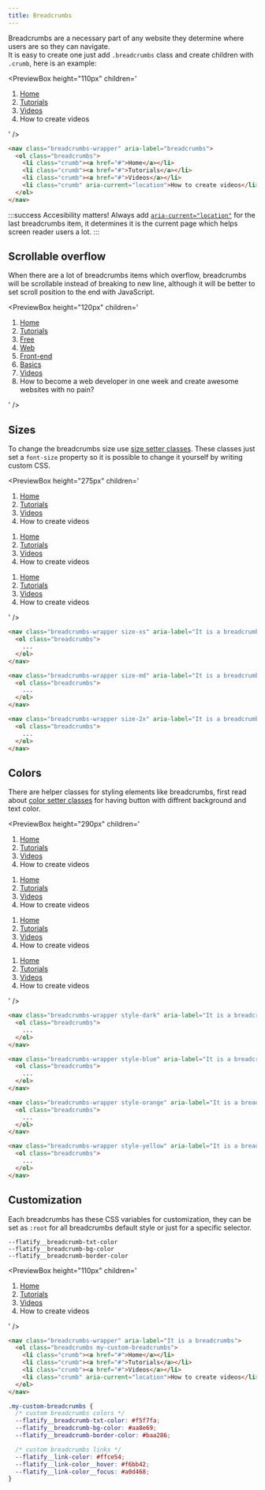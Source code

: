 ```yaml
---
title: Breadcrumbs
---
```



Breadcrumbs are a necessary part of any website they determine where users are so they can navigate.  
It is easy to create one just add `.breadcrumbs` class and create children with `.crumb`, here is an example:

<PreviewBox
  height="110px"
  children='
<!DOCTYPE html>
<html lang="en">
	<head>
		<meta charset="UTF-8" />
		<meta http-equiv="X-UA-Compatible" content="IE=edge" />
		<meta name="viewport" content="width=device-width, initial-scale=1.0" />
		<link rel="stylesheet" href="https://cdn.jsdelivr.net/npm/flatifycss/dist/css/flatify.min.css" />
		<title>Breadcrumbs</title>
	</head>
	<body class="flex-center">
        <nav class="breadcrumbs-wrapper" aria-label="It is a breadcrumbs">
			<ol class="breadcrumbs">
				<li class="crumb"><a href="#">Home</a></li>
				<li class="crumb"><a href="#">Tutorials</a></li>
				<li class="crumb"><a href="#">Videos</a></li>
				<li class="crumb" aria-current="location">How to create videos</li>
			</ol>
		</nav>
	</body>
</html>
'
/>

```html title="index.html"
<nav class="breadcrumbs-wrapper" aria-label="breadcrumbs">
  <ol class="breadcrumbs">
    <li class="crumb"><a href="#">Home</a></li>
    <li class="crumb"><a href="#">Tutorials</a></li>
    <li class="crumb"><a href="#">Videos</a></li>
    <li class="crumb" aria-current="location">How to create videos</li>
  </ol>
</nav>
```

:::success Accesibility matters!
Always add [`aria-current="location"`](https://developer.mozilla.org/en-US/docs/Web/Accessibility/ARIA/Attributes/aria-current) for the last breadcrumbs item, it determines it is the current page which helps screen reader users a lot.
:::

## Scrollable overflow

When there are a lot of breadcrumbs items which overflow, breadcrumbs will be scrollable instead of breaking to new line, although it will be better to set scroll position to the end with JavaScript.

<PreviewBox
  height="120px"
  children='
<!DOCTYPE html>
<html lang="en">
	<head>
		<meta charset="UTF-8" />
		<meta http-equiv="X-UA-Compatible" content="IE=edge" />
		<meta name="viewport" content="width=device-width, initial-scale=1.0" />
		<link rel="stylesheet" href="https://cdn.jsdelivr.net/npm/flatifycss/dist/css/flatify.min.css" />
		<title>Breadcrumbs</title>
	</head>
	<body class="flex-column-center">
        <nav class="breadcrumbs-wrapper" aria-label="It is a breadcrumbs">
			<ol class="breadcrumbs">
				<li class="crumb"><a href="#">Home</a></li>
				<li class="crumb"><a href="#">Tutorials</a></li>
				<li class="crumb"><a href="#">Free</a></li>
				<li class="crumb"><a href="#">Web</a></li>
				<li class="crumb"><a href="#">Front-end</a></li>
				<li class="crumb"><a href="#">Basics</a></li>
				<li class="crumb"><a href="#">Videos</a></li>
				<li class="crumb" aria-current="location">How to become a web developer in one week and create awesome websites with no pain?</li>
			</ol>
		</nav>
	</body>
</html>
'
/>

## Sizes

To change the breadcrumbs size use [size setter classes](/docs/helpers/size-setters).
These classes just set a `font-size` property so it is possible to change it yourself by writing custom CSS.

<PreviewBox
  height="275px"
  children='
<!DOCTYPE html>
<html lang="en">
	<head>
		<meta charset="UTF-8" />
		<meta http-equiv="X-UA-Compatible" content="IE=edge" />
		<meta name="viewport" content="width=device-width, initial-scale=1.0" />
		<link rel="stylesheet" href="https://cdn.jsdelivr.net/npm/flatifycss/dist/css/flatify.min.css" />
		<title>Breadcrumbs</title>
	</head>
	<body class="flex-column-center">
        <nav class="breadcrumbs-wrapper size-xs" aria-label="It is a breadcrumbs">
			<ol class="breadcrumbs">
				<li class="crumb"><a href="#">Home</a></li>
				<li class="crumb"><a href="#">Tutorials</a></li>
				<li class="crumb"><a href="#">Videos</a></li>
				<li class="crumb" aria-current="location">How to create videos</li>
			</ol>
		</nav>
        <nav class="breadcrumbs-wrapper size-md" aria-label="It is a breadcrumbs">
			<ol class="breadcrumbs">
				<li class="crumb"><a href="#">Home</a></li>
				<li class="crumb"><a href="#">Tutorials</a></li>
				<li class="crumb"><a href="#">Videos</a></li>
				<li class="crumb" aria-current="location">How to create videos</li>
			</ol>
		</nav>
        <nav class="breadcrumbs-wrapper size-2x" aria-label="It is a breadcrumbs">
			<ol class="breadcrumbs">
				<li class="crumb"><a href="#">Home</a></li>
				<li class="crumb"><a href="#">Tutorials</a></li>
				<li class="crumb"><a href="#">Videos</a></li>
				<li class="crumb" aria-current="location">How to create videos</li>
			</ol>
		</nav>
	</body>
</html>
'
/>

```html title="index.html"
<nav class="breadcrumbs-wrapper size-xs" aria-label="It is a breadcrumbs">
  <ol class="breadcrumbs">
    ...
  </ol>
</nav>

<nav class="breadcrumbs-wrapper size-md" aria-label="It is a breadcrumbs">
  <ol class="breadcrumbs">
    ...
  </ol>
</nav>

<nav class="breadcrumbs-wrapper size-2x" aria-label="It is a breadcrumbs">
  <ol class="breadcrumbs">
    ...
  </ol>
</nav>
```

## Colors

There are helper classes for styling elements like breadcrumbs, first read about [color setter classes](/docs/helpers/color-setters) for having button with diffrent background and text color.

<PreviewBox
  height="290px"
  children='
<!DOCTYPE html>
<html lang="en">
	<head>
		<meta charset="UTF-8" />
		<meta http-equiv="X-UA-Compatible" content="IE=edge" />
		<meta name="viewport" content="width=device-width, initial-scale=1.0" />
		<link rel="stylesheet" href="https://cdn.jsdelivr.net/npm/flatifycss/dist/css/flatify.min.css" />
		<title>Breadcrumbs</title>
	</head>
	<body class="flex-column-center">
        <nav class="breadcrumbs-wrapper style-dark" aria-label="It is a breadcrumbs">
			<ol class="breadcrumbs">
				<li class="crumb"><a href="#">Home</a></li>
				<li class="crumb"><a href="#">Tutorials</a></li>
				<li class="crumb"><a href="#">Videos</a></li>
				<li class="crumb" aria-current="location">How to create videos</li>
			</ol>
		</nav>
        <nav class="breadcrumbs-wrapper style-blue" aria-label="It is a breadcrumbs">
			<ol class="breadcrumbs">
				<li class="crumb"><a href="#">Home</a></li>
				<li class="crumb"><a href="#">Tutorials</a></li>
				<li class="crumb"><a href="#">Videos</a></li>
				<li class="crumb" aria-current="location">How to create videos</li>
			</ol>
		</nav>
        <nav class="breadcrumbs-wrapper style-orange" aria-label="It is a breadcrumbs">
			<ol class="breadcrumbs">
				<li class="crumb"><a href="#">Home</a></li>
				<li class="crumb"><a href="#">Tutorials</a></li>
				<li class="crumb"><a href="#">Videos</a></li>
				<li class="crumb" aria-current="location">How to create videos</li>
			</ol>
		</nav>
           <nav class="breadcrumbs-wrapper style-yellow" aria-label="It is a breadcrumbs">
			<ol class="breadcrumbs">
				<li class="crumb"><a href="#">Home</a></li>
				<li class="crumb"><a href="#">Tutorials</a></li>
				<li class="crumb"><a href="#">Videos</a></li>
				<li class="crumb" aria-current="location">How to create videos</li>
			</ol>
		</nav>
	</body>
</html>
'
/>

```html title="index.html"
<nav class="breadcrumbs-wrapper style-dark" aria-label="It is a breadcrumbs">
  <ol class="breadcrumbs">
    ...
  </ol>
</nav>

<nav class="breadcrumbs-wrapper style-blue" aria-label="It is a breadcrumbs">
  <ol class="breadcrumbs">
    ...
  </ol>
</nav>

<nav class="breadcrumbs-wrapper style-orange" aria-label="It is a breadcrumbs">
  <ol class="breadcrumbs">
    ...
  </ol>
</nav>

<nav class="breadcrumbs-wrapper style-yellow" aria-label="It is a breadcrumbs">
  <ol class="breadcrumbs">
    ...
  </ol>
</nav>
```

## Customization

Each breadcrumbs has these CSS variables for customization, they can be set as `:root` for all breadcrumbs default style or just for a specific selector.

`--flatify__breadcrumb-txt-color`  
`--flatify__breadcrumb-bg-color`  
`--flatify__breadcrumb-border-color`

<PreviewBox
  height="110px"
  children='
<!DOCTYPE html>
<html lang="en">
	<head>
		<meta charset="UTF-8" />
		<meta http-equiv="X-UA-Compatible" content="IE=edge" />
		<meta name="viewport" content="width=device-width, initial-scale=1.0" />
		<link rel="stylesheet" href="https://cdn.jsdelivr.net/npm/flatifycss/dist/css/flatify.min.css" />
		<title>Breadcrumbs</title>
        <style>
            .my-custom-breadcrumbs{
                --flatify__breadcrumb-txt-color: #F5F7FA;
                --flatify__breadcrumb-bg-color: #AA8E69;
                --flatify__breadcrumb-border-color: #BAA286;
                --flatify__link-color: #FFCE54;
                --flatify__link-color__hover: #F6BB42;
                --flatify__link-color__focus: #A0D468;
            }
        </style>
	</head>
	<body class="flex-center">
        <nav class="breadcrumbs-wrapper my-custom-breadcrumbs" aria-label="It is a breadcrumbs">
			<ol class="breadcrumbs">
				<li class="crumb"><a href="#">Home</a></li>
				<li class="crumb"><a href="#">Tutorials</a></li>
				<li class="crumb"><a href="#">Videos</a></li>
				<li class="crumb" aria-current="location">How to create videos</li>
			</ol>
		</nav>
	</body>
</html>
'
/>

```html title="index.html"
<nav class="breadcrumbs-wrapper" aria-label="It is a breadcrumbs">
  <ol class="breadcrumbs my-custom-breadcrumbs">
    <li class="crumb"><a href="#">Home</a></li>
    <li class="crumb"><a href="#">Tutorials</a></li>
    <li class="crumb"><a href="#">Videos</a></li>
    <li class="crumb" aria-current="location">How to create videos</li>
  </ol>
</nav>
```

```css title="style.css"
.my-custom-breadcrumbs {
  /* custom breadcrumbs colors */
  --flatify__breadcrumb-txt-color: #f5f7fa;
  --flatify__breadcrumb-bg-color: #aa8e69;
  --flatify__breadcrumb-border-color: #baa286;

  /* custom breadcrumbs links */
  --flatify__link-color: #ffce54;
  --flatify__link-color__hover: #f6bb42;
  --flatify__link-color__focus: #a0d468;
}
```
